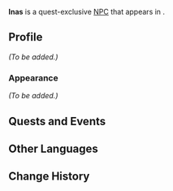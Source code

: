 {{Meta
|missing_NPC_profile  = yes
}}
{{Character Infobox
|type             = Quest NPC
|image            = NPC Inas.png
|region           = Sumeru
|location         = Sumeru
|affiliation      = 
|title            = 

|ancestry         = <!-- Clan/family -->
|father           = 
|mother           = 
|spouse           = 
|sibling          = 
|child            = 
|relative         = 

|voiceEN          = 
|voiceCN          = 
|voiceJP          = 
}}
'''Inas''' is a quest-exclusive [[NPC]] that appears in {{Quest|Lingering Warmth}}.
<!--
==Location==
{{subst:#tag:gallery|
NPC Location {{subst:PAGENAME}}.png{{subst:!}}{{subst:PAGENAME}}'s location
NPC Location {{subst:PAGENAME}} Context.png{{subst:!}}Additional context
}}
-->
==Profile==
<!--Detailed story/lore information goes here.-->
''(To be added.)''

===Appearance===
<!--Keep appearance section short and concise. Limit to 2 paragraphs with 3-4 sentences each.-->
''(To be added.)''

==Quests and Events==
{{Quests and Events}}
<!--
==Trivia==
* 
-->
==Other Languages==
{{Other Languages
|default_hidden = 1
|en      = Inas
|zhs     = 伊娜丝
|zhs_rm  = Yīnàsī
|zht     = 伊娜絲
|zht_rm  = Yīnàsī
|ja      = イナス
|ja_rm   = Inasu
|ko      = 이나스
|es      = Inas
|fr      = Inas
|ru      = Инас
|th      = Inas
|vi      = Inas
|de      = Inas
|id      = Inas
|pt      = Inas
}}

==Change History==
{{Change History|3.2}}
<!--
==References==
{{Reflist}}
-->